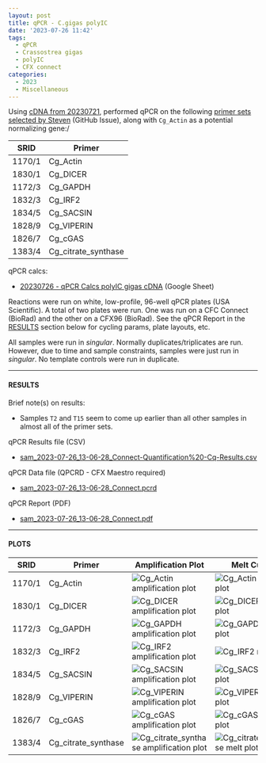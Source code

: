 ```yaml
---
layout: post
title: qPCR - C.gigas polyIC
date: '2023-07-26 11:42'
tags: 
  - qPCR
  - Crassostrea gigas
  - polyIC
  - CFX connect
categories: 
  - 2023
  - Miscellaneous
---
```

Using [cDNA from 20230721](https://robertslab.github.io/sams-notebook/posts/2023/2023-07-21-Reverse-Transcription---C.gigas-PolyIC-RNA/), performed qPCR on the following [primer sets selected by Steven](https://github.com/RobertsLab/resources/issues/1686) (GitHub Issue), along with `Cg_Actin` as a potential normalizing gene:/

| SRID   | Primer              |
|--------|---------------------|
| 1170/1 | Cg_Actin            |
| 1830/1 | Cg_DICER            |
| 1172/3 | Cg_GAPDH            |
| 1832/3 | Cg_IRF2             |
| 1834/5 | Cg_SACSIN           |
| 1828/9 | Cg_VIPERIN          |
| 1826/7 | Cg_cGAS             |
| 1383/4 | Cg_citrate_synthase |

qPCR calcs:

- [20230726 - qPCR Calcs polyIC gigas cDNA](https://docs.google.com/spreadsheets/d/1yZYj3LSSEYbcXVd6PXT39CG9bsIX73LfnfqcaotHdH8/edit?usp=sharing) (Google Sheet)


Reactions were run on white, low-profile, 96-well qPCR plates (USA Scientific). A total of two plates were run. One was run on a CFC Connect (BioRad) and the other on a CFX96 (BioRad). See the qPCR Report in the [RESULTS](#results) section below for cycling params, plate layouts, etc.

All samples were run in _singular_. Normally duplicates/triplicates are run. However, due to time and sample constraints, samples were just run in _singular_. No template controls were run in duplicate.

---

#### RESULTS

Brief note(s) on results:

- Samples `T2` and `T15` seem to come up earlier than all other samples in almost all of the primer sets.


qPCR Results file (CSV)

- [sam_2023-07-26_13-06-28_Connect-Quantification%20-Cq-Results.csv](https://owl.fish.washington.edu/Athaliana/qPCR_data/sam_2023-07-26_13-06-28_Connect-Quantification%20-Cq-Results.csv)

qPCR Data file (QPCRD - CFX Maestro required)

- [sam_2023-07-26_13-06-28_Connect.pcrd](https://owl.fish.washington.edu/scaphapoda/qPCR_data/cfx_connect_data/sam_2023-07-26_13-06-28_Connect.pcrd)

qPCR Report (PDF)

- [sam_2023-07-26_13-06-28_Connect.pdf](https://owl.fish.washington.edu/Athaliana/qPCR_data/qPCR_reports/sam_2023-07-26_13-06-28_Connect.pdf)


---

#### PLOTS

| SRID   | Primer              | Amplification Plot                                                                                                                                               | Melt Curve                                                                                                                                               |
|--------|---------------------|------------------------------------------------------------------------------------------------------------------------------------------------------------------|----------------------------------------------------------------------------------------------------------------------------------------------------------|
| 1170/1 | Cg_Actin            | ![Cg_Actin amplification plot](https://owl.fish.washington.edu/Athaliana/qPCR_data/sam_2023-07-26_13-06-28_Connect-Cg_Actin-amp-plots.png)                       | ![Cg_Actin melt plot](https://owl.fish.washington.edu/Athaliana/qPCR_data/sam_2023-07-26_13-06-28_Connect-Cg_Actin-melt-plots.png)                       |
| 1830/1 | Cg_DICER            | ![Cg_DICER amplification plot](https://owl.fish.washington.edu/Athaliana/qPCR_data/sam_2023-07-26_13-06-28_Connect-Cg_DICER-amp-plots.png)                       | ![Cg_DICER melt plot](https://owl.fish.washington.edu/Athaliana/qPCR_data/sam_2023-07-26_13-06-28_Connect-Cg_DICER-melt-plots.png)                       |
| 1172/3 | Cg_GAPDH            | ![Cg_GAPDH amplification plot](https://owl.fish.washington.edu/Athaliana/qPCR_data/sam_2023-07-26_13-06-28_Connect-Cg_GAPDH-amp-plots.png)                       | ![Cg_GAPDH melt plot](https://owl.fish.washington.edu/Athaliana/qPCR_data/sam_2023-07-26_13-06-28_Connect-Cg_GAPDH-melt-plots.png)                       |
| 1832/3 | Cg_IRF2             | ![Cg_IRF2 amplification plot](https://owl.fish.washington.edu/Athaliana/qPCR_data/sam_2023-07-26_13-06-28_Connect-Cg_IRF2-amp-plots.png)                         | ![Cg_IRF2 melt plot](https://owl.fish.washington.edu/Athaliana/qPCR_data/sam_2023-07-26_13-06-28_Connect-Cg_IRF2-melt-plots.png)                         |
| 1834/5 | Cg_SACSIN           | ![Cg_SACSIN amplification plot](https://owl.fish.washington.edu/Athaliana/qPCR_data/sam_2023-07-26_13-06-28_Connect-Cg_SACSIN-amp-plots.png)                     | ![Cg_SACSIN melt plot](https://owl.fish.washington.edu/Athaliana/qPCR_data/sam_2023-07-26_13-06-28_Connect-Cg_SACSIN-melt-plots.png)                     |
| 1828/9 | Cg_VIPERIN          | ![Cg_VIPERIN amplification plot](https://owl.fish.washington.edu/Athaliana/qPCR_data/sam_2023-07-26_13-06-28_Connect-Cg_VIPERIN-amp-plots.png)                   | ![Cg_VIPERIN melt plot](https://owl.fish.washington.edu/Athaliana/qPCR_data/sam_2023-07-26_13-06-28_Connect-Cg_VIPERIN-melt-plots.png)                   |
| 1826/7 | Cg_cGAS             | ![Cg_cGAS amplification plot](https://owl.fish.washington.edu/Athaliana/qPCR_data/sam_2023-07-26_13-06-28_Connect-Cg_cGAS-amp-plots.png)                         | ![Cg_cGAS melt plot](https://owl.fish.washington.edu/Athaliana/qPCR_data/sam_2023-07-26_13-06-28_Connect-Cg_cGAS-melt-plots.png)                         |
| 1383/4 | Cg_citrate_synthase | ![Cg_citrate_synthase amplification plot](https://owl.fish.washington.edu/Athaliana/qPCR_data/sam_2023-07-26_13-06-28_Connect-Cg_citrate_synthase-amp-plots.png) | ![Cg_citrate_synthase melt plot](https://owl.fish.washington.edu/Athaliana/qPCR_data/sam_2023-07-26_13-06-28_Connect-Cg_citrate_synthase-melt-plots.png) |